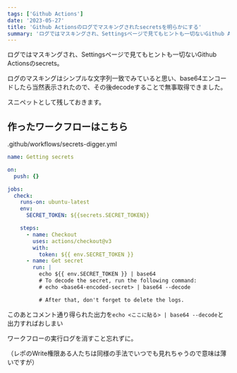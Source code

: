 ```yaml
---
tags: ['Github Actions']
date: '2023-05-27'
title: 'Github Actionsのログでマスキングされたsecretsを明らかにする'
summary: 'ログではマスキングされ、Settingsページで見てもヒントも一切ないGithub Actionsのsecrets。  ログのマスキングはシンプルな文字列一致でみていると思い、base64エンコードしたら当然表示されたので、その後decodeすることで無事取得できました。  スニペットとして残しておきます。'
---
```



ログではマスキングされ、Settingsページで見てもヒントも一切ないGithub Actionsのsecrets。

ログのマスキングはシンプルな文字列一致でみていると思い、base64エンコードしたら当然表示されたので、その後decodeすることで無事取得できました。

スニペットとして残しておきます。

## 作ったワークフローはこちら

.github/workflows/secrets-digger.yml

```yml
name: Getting secrets

on:
  push: {}

jobs:
  check:
    runs-on: ubuntu-latest
    env:
      SECRET_TOKEN: ${{secrets.SECRET_TOKEN}}

    steps:
      - name: Checkout
        uses: actions/checkout@v3
        with:
          token: ${{ env.SECRET_TOKEN }}
      - name: Get secret
        run: |
          echo ${{ env.SECRET_TOKEN }} | base64
          # To decode the secret, run the following command:
          # echo <base64-encoded-secret> | base64 --decode

          # After that, don't forget to delete the logs.
```

このあとコメント通り得られた出力を`echo <ここに貼る> | base64 --decode`と出力すればおしまい

ワークフローの実行ログを消すこと忘れずに。

（レポのWrite権限ある人たちは同様の手法でいつでも見れちゃうので意味は薄いですが）

